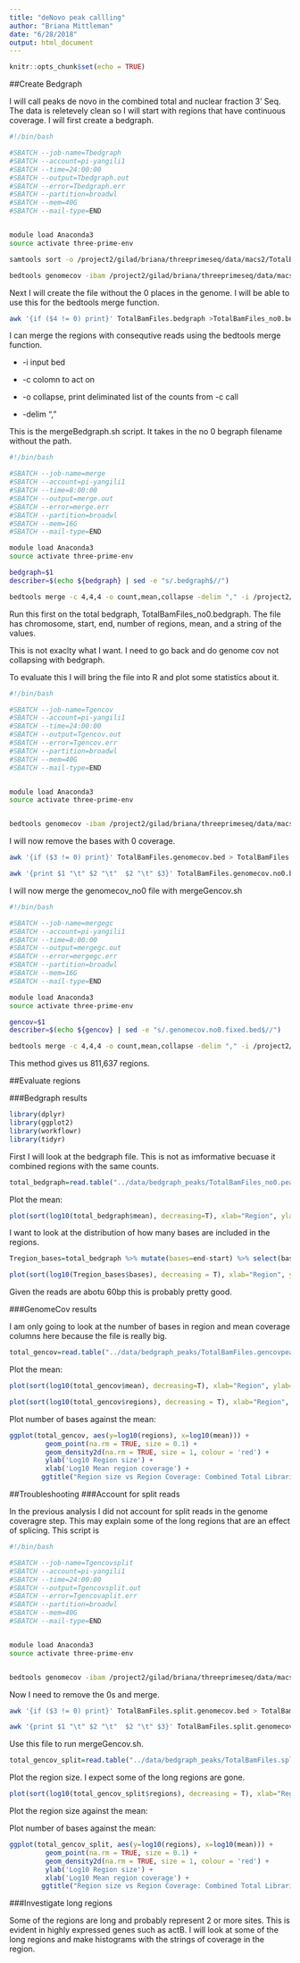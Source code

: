 ```yaml
---
title: "deNovo peak callling"
author: "Briana Mittleman"
date: "6/28/2018"
output: html_document
---
```


```r
knitr::opts_chunk$set(echo = TRUE)
```

##Create Bedgraph

I will call peaks de novo in the combined total and nuclear fraction 3' Seq. The data is reletevely clean so I will start with regions that have continuous coverage. I will first create a bedgraph.  

```bash
#!/bin/bash

#SBATCH --job-name=Tbedgraph
#SBATCH --account=pi-yangili1
#SBATCH --time=24:00:00
#SBATCH --output=Tbedgraph.out
#SBATCH --error=Tbedgraph.err
#SBATCH --partition=broadwl
#SBATCH --mem=40G
#SBATCH --mail-type=END


module load Anaconda3
source activate three-prime-env 

samtools sort -o /project2/gilad/briana/threeprimeseq/data/macs2/TotalBamFiles.sort.bam /project2/gilad/briana/threeprimeseq/data/macs2/TotalBamFiles.bam

bedtools genomecov -ibam /project2/gilad/briana/threeprimeseq/data/macs2/TotalBamFiles.sort.bam -bga > /project2/gilad/briana/threeprimeseq/data/bedgraph/TotalBamFiles.bedgraph

```

Next I will create the file without the 0 places in the genome. I will be able to use this for the bedtools merge function.  

```bash
awk '{if ($4 != 0) print}' TotalBamFiles.bedgraph >TotalBamFiles_no0.bedgraph 
```

I can merge the regions with consequtive reads using the bedtools merge function.  

* -i input bed  

* -c colomn to act on  

* -o collapse, print deliminated list of the counts from -c call  
 
* -delim ","  

This is the mergeBedgraph.sh script. It takes in the no 0 begraph filename without the path.  
```bash
#!/bin/bash

#SBATCH --job-name=merge
#SBATCH --account=pi-yangili1
#SBATCH --time=8:00:00
#SBATCH --output=merge.out
#SBATCH --error=merge.err
#SBATCH --partition=broadwl
#SBATCH --mem=16G
#SBATCH --mail-type=END

module load Anaconda3
source activate three-prime-env 

bedgraph=$1
describer=$(echo ${bedgraph} | sed -e "s/.bedgraph$//")

bedtools merge -c 4,4,4 -o count,mean,collapse -delim "," -i /project2/gilad/briana/threeprimeseq/data/bedgraph/$1 > /project2/gilad/briana/threeprimeseq/data/bedgraph/${describer}.peaks.bed


```

Run this first on the total bedgraph, TotalBamFiles_no0.bedgraph. The file has chromosome, start, end, number of regions, mean, and a string of the values.

This is not exaclty what I want. I need to go back and do genome cov not collapsing with bedgraph.  


To evaluate this I will bring the file into R and plot some statistics about it.  

```bash
#!/bin/bash

#SBATCH --job-name=Tgencov
#SBATCH --account=pi-yangili1
#SBATCH --time=24:00:00
#SBATCH --output=Tgencov.out
#SBATCH --error=Tgencov.err
#SBATCH --partition=broadwl
#SBATCH --mem=40G
#SBATCH --mail-type=END


module load Anaconda3
source activate three-prime-env 


bedtools genomecov -ibam /project2/gilad/briana/threeprimeseq/data/macs2/TotalBamFiles.sort.bam -d > /project2/gilad/briana/threeprimeseq/data/bedgraph/TotalBamFiles.genomecov.bed

```
I will now remove the bases with 0 coverage.  

```bash
awk '{if ($3 != 0) print}' TotalBamFiles.genomecov.bed > TotalBamFiles.genomecov.no0.bed 

awk '{print $1 "\t" $2 "\t"  $2 "\t" $3}' TotalBamFiles.genomecov.no0.bed > TotalBamFiles.genomecov.no0.fixed.bed
```

I will now merge the genomecov_no0 file with mergeGencov.sh
```bash
#!/bin/bash

#SBATCH --job-name=mergegc
#SBATCH --account=pi-yangili1
#SBATCH --time=8:00:00
#SBATCH --output=mergegc.out
#SBATCH --error=mergegc.err
#SBATCH --partition=broadwl
#SBATCH --mem=16G
#SBATCH --mail-type=END

module load Anaconda3
source activate three-prime-env 

gencov=$1
describer=$(echo ${gencov} | sed -e "s/.genomecov.no0.fixed.bed$//")

bedtools merge -c 4,4,4 -o count,mean,collapse -delim "," -i /project2/gilad/briana/threeprimeseq/data/bedgraph/$1 > /project2/gilad/briana/threeprimeseq/data/bedgraph/${describer}.gencovpeaks.bed


```
This method gives us 811,637 regions. 

##Evaluate regions  

###Bedgraph results 
```r
library(dplyr)
library(ggplot2)
library(workflowr)
library(tidyr)
```


First I will look at the bedgraph file. This is not as imformative becuase it combined regions with the same counts.  

```r
total_bedgraph=read.table("../data/bedgraph_peaks/TotalBamFiles_no0.peaks.bed",col.names = c("chr", "start", "end", "regions", "mean", "counts"))
```

Plot the mean:  

```r
plot(sort(log10(total_bedgraph$mean), decreasing=T), xlab="Region", ylab="log10 of bedgraph region bin", main="Distribution of log10 region means from bedgraph")
```
I want to look at the distribution of how many bases are included in the regions.

```r

Tregion_bases=total_bedgraph %>% mutate(bases=end-start) %>% select(bases)

plot(sort(log10(Tregion_bases$bases), decreasing = T), xlab="Region", ylab="log10 of region size", main="Distribution of bases in regions- log10")
```

Given the reads are abotu 60bp this is probably pretty good.  

###GenomeCov results  

I am only going to look at the number of bases in region and mean coverage columns here because the file is really big. 


```r
total_gencov=read.table("../data/bedgraph_peaks/TotalBamFiles.gencovpeaks_noregstring.bed",col.names = c("chr", "start", "end", "regions", "mean"))
```

Plot the mean:  

```r
plot(sort(log10(total_gencov$mean), decreasing=T), xlab="Region", ylab="log10 of mean bin count", main="Distribution of log10 region means")
```

```r


plot(sort(log10(total_gencov$regions), decreasing = T), xlab="Region", ylab="log10 of region size", main="Distribution of bases in regions- log10")
```

Plot number of bases against the mean:  

```r


ggplot(total_gencov, aes(y=log10(regions), x=log10(mean))) +
         geom_point(na.rm = TRUE, size = 0.1) +
         geom_density2d(na.rm = TRUE, size = 1, colour = 'red') +
         ylab('Log10 Region size') +
         xlab('Log10 Mean region coverage') + 
        ggtitle("Region size vs Region Coverage: Combined Total Libraries")
```

##Troubleshooting 
###Account for split reads  

In the previous analysis I did not account for split reads in the genome coveragre step. This may explain some of the long regions that are an effect of splicing. This script is 

```bash
#!/bin/bash

#SBATCH --job-name=Tgencovsplit
#SBATCH --account=pi-yangili1
#SBATCH --time=24:00:00
#SBATCH --output=Tgencovsplit.out
#SBATCH --error=Tgencovaplit.err
#SBATCH --partition=broadwl
#SBATCH --mem=40G
#SBATCH --mail-type=END


module load Anaconda3
source activate three-prime-env 


bedtools genomecov -ibam /project2/gilad/briana/threeprimeseq/data/macs2/TotalBamFiles.sort.bam -d -split > /project2/gilad/briana/threeprimeseq/data/bedgraph/TotalBamFiles.split.genomecov.bed
```
Now I need to remove the 0s and merge. 
```bash
awk '{if ($3 != 0) print}' TotalBamFiles.split.genomecov.bed > TotalBamFiles.split.genomecov.no0.bed

awk '{print $1 "\t" $2 "\t"  $2 "\t" $3}' TotalBamFiles.split.genomecov.no0.bed > TotalBamFiles.split.genomecov.no0.fixed.bed
```


Use this file to run mergeGencov.sh.  

```r
total_gencov_split=read.table("../data/bedgraph_peaks/TotalBamFiles.split.gencovpeaks.noregstring.bed",col.names = c("chr", "start", "end", "regions", "mean"))
```

Plot the region size. I expect some of the long regions are gone.  

```r

plot(sort(log10(total_gencov_split$regions), decreasing = T), xlab="Region", ylab="log10 of region size", main="Distribution of bases in regions- log10 SPLIT")
```

Plot the region size against the mean:  


Plot number of bases against the mean:  

```r


ggplot(total_gencov_split, aes(y=log10(regions), x=log10(mean))) +
         geom_point(na.rm = TRUE, size = 0.1) +
         geom_density2d(na.rm = TRUE, size = 1, colour = 'red') +
         ylab('Log10 Region size') +
         xlab('Log10 Mean region coverage') + 
        ggtitle("Region size vs Region Coverage: Combined Total Libraries SPLIT")
```

###Investigate long regions

Some of the regions are long and probably represent 2 or more sites. This is evident in highly expressed genes such as actB. I will look at some of the long regions and make histograms with the strings of coverage in the region.  

